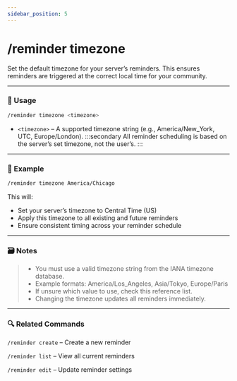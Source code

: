 ```yaml
---
sidebar_position: 5
---
```


# /reminder timezone

Set the default timezone for your server’s reminders. This ensures reminders are triggered at the correct local time for your community.

<hr className="md-divider-gradient" />

### 💬 Usage
```bash
/reminder timezone <timezone>
```
- `<timezone>` – A supported timezone string (e.g., America/New_York, UTC, Europe/London).
:::secondary
All reminder scheduling is based on the server’s set timezone, not the user’s.
:::

<hr className="md-divider-gradient" />

### 📌 Example
```bash
/reminder timezone America/Chicago
```
This will:
- Set your server’s timezone to Central Time (US)
- Apply this timezone to all existing and future reminders
- Ensure consistent timing across your reminder schedule

<hr className="md-divider-gradient" />

### 🗃️ Notes
> - You must use a valid timezone string from the IANA timezone database.
> - Example formats: America/Los_Angeles, Asia/Tokyo, Europe/Paris
> - If unsure which value to use, check this reference list.
> - Changing the timezone updates all reminders immediately.

<hr className="md-divider-gradient" />

### 🔍 Related Commands
`/reminder create` – Create a new reminder

`/reminder list` – View all current reminders

`/reminder edit` – Update reminder settings